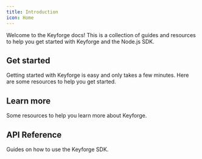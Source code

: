 ```yaml
---
title: Introduction
icon: Home
---
```


Welcome to the Keyforge docs! This is a collection of guides and resources to help you get started with Keyforge and the Node.js SDK.

## Get started

Getting started with Keyforge is easy and only takes a few minutes. Here are some resources to help you get started.

<Cards>
  <Card
    title="Quickstart"
    href="/quickstart"
    description="Set up Keyforge in your project within minutes."
  />
  <Card
    title="Examples"
    href="/examples"
    description="Example apps using the Keyforge SDK."
  />
</Cards>

## Learn more

Some resources to help you learn more about Keyforge.

<Cards>
  <Card
    title="Products"
    href="/products"
    description="Learn about products in Keyforge."
  />
  <Card
    title="Licenses"
    href="/licenses"
    description="Learn about licenses in Keyforge."
  />
  <Card
    title="Portal"
    href="/portal"
    description="Learn about the Keyforge portal."
  />
  <Card
    title="Integrations"
    href="/integrations"
    description="Integrate Keyforge with other services."
  />
</Cards>

## API Reference

Guides on how to use the Keyforge SDK.

<Cards>
  <Card
    title="Products"
    href="/api-reference/products"
    description="Manage products with the Keyforge SDK."
  />
  <Card
    title="Licenses"
    href="/api-reference/licenses"
    description="Manage licenses with the Keyforge SDK."
  />
  <Card
    title="Portal"
    href="/api-reference/portal"
    description="Interact with the portal using the Keyforge SDK."
  />
  <Card
    title="Public REST API"
    href="/api-reference/public-api"
    description="Validate and activate licenses directly in your app."
  />
</Cards>
